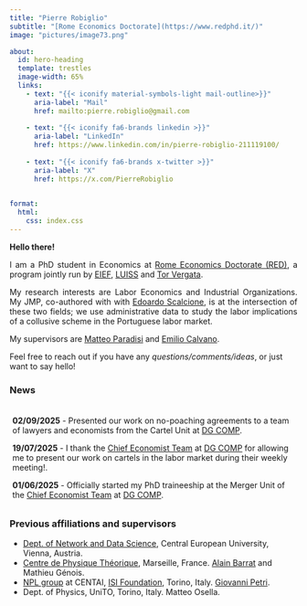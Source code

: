 ```yaml
---
title: "Pierre Robiglio"
subtitle: "[Rome Economics Doctorate](https://www.redphd.it/)"
image: "pictures/image73.png"

about:
  id: hero-heading
  template: trestles
  image-width: 65%
  links:
    - text: "{{< iconify material-symbols-light mail-outline>}}"
      aria-label: "Mail"
      href: mailto:pierre.robiglio@gmail.com
    
    - text: "{{< iconify fa6-brands linkedin >}}"
      aria-label: "LinkedIn"
      href: https://www.linkedin.com/in/pierre-robiglio-211119100/
    
    - text: "{{< iconify fa6-brands x-twitter >}}"
      aria-label: "X"
      href: https://x.com/PierreRobiglio
    

format:
  html:
    css: index.css
---
```


:::{#hero-heading}

**Hello there!**

<p style='text-align: justify;'>
I am a PhD student in Economics at [Rome Economics Doctorate (RED)](https://www.redphd.it/), a program jointly run by [EIEF](https://www.eief.it/eief/), [LUISS](https://www.luiss.it/) and [Tor Vergata](https://web.uniroma2.it/).
</p>

<p style='text-align: justify;'>
My research interests are Labor Economics and Industrial Organizations. My JMP, co-authored with with [Edoardo Scalcione](https://sites.google.com/view/edoardo-scalcione/bio/), is at the intersection of these two fields; we use administrative data to study the labor implications of a collusive scheme in the Portuguese labor market.  
</p>

<p style='text-align: justify;'>
My supervisors are [Matteo Paradisi](https://www.matteoparadisi.com/) and [Emilio Calvano](https://emiliocalvano.wixsite.com/emiliocalvano). 
</p>

::: {.callout-tip title="Get in touch!"}
Feel free to reach out if you have any *questions/comments/ideas*, or just want to say hello!
:::

:::

### News
<div style="height:165px;overflow:scroll;padding:5px;">

**02/09/2025** - Presented our work on no-poaching agreements to a team of lawyers and economists from the Cartel Unit at [DG COMP](https://commission.europa.eu/about/departments-and-executive-agencies/competition_en).

**19/07/2025** - I thank the [Chief Economist Team](https://single-market-economy.ec.europa.eu/about-us/chief-economist-team_en) at [DG COMP](https://commission.europa.eu/about/departments-and-executive-agencies/competition_en) for allowing me to present our work on cartels in the labor market during their weekly meeting!.

**01/06/2025** - Officially started my PhD traineeship at the Merger Unit of the [Chief Economist Team](https://single-market-economy.ec.europa.eu/about-us/chief-economist-team_en) at [DG COMP](https://commission.europa.eu/about/departments-and-executive-agencies/competition_en).

**27/05/2025** - First presentation of our work on no-poaching agreements in front of the always active [EIEF](https://www.eief.it/eief/) audience. 

</div>

### Previous affiliations and supervisors
* [Dept. of Network and Data Science](https://networkdatascience.ceu.edu/), Central European University, Vienna, Austria.
* [Centre de Physique Théorique](https://www.cpt.univ-mrs.fr), Marseille, France. [Alain Barrat](https://www.cpt.univ-mrs.fr/~barrat/) and Mathieu Génois.
* [NPL group](https://nplresearch.github.io) at CENTAI, [ISI Foundation](https://www.isi.it), Torino, Italy. [Giovanni Petri](https://lordgrilo.github.io).
* Dept. of Physics, UniTO, Torino, Italy. Matteo Osella.

